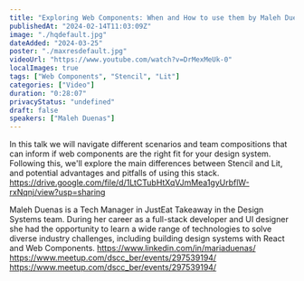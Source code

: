 ```yaml
---
title: "Exploring Web Components: When and How to use them by Maleh Duenas"
publishedAt: "2024-02-14T11:03:09Z"
image: "./hqdefault.jpg"
dateAdded: "2024-03-25"
poster: "./maxresdefault.jpg"
videoUrl: "https://www.youtube.com/watch?v=DrMexMeUk-0"
localImages: true
tags: ["Web Components", "Stencil", "Lit"]
categories: ["Video"]
duration: "0:28:07"
privacyStatus: "undefined"
draft: false
speakers: ["Maleh Duenas"]
---
```

In this talk we will navigate different scenarios and team compositions that can inform if web components are the right fit for your design system. Following this, we'll explore the main differences between Stencil and Lit, and potential advantages and pitfalls of using this stack.
https://drive.google.com/file/d/1LtCTubHtXqVJmMea1gyUrbflW-rxNqnj/view?usp=sharing

Maleh Duenas is a Tech Manager in JustEat Takeaway in the Design Systems team. During her career as a full-stack developer and UI designer she had the opportunity to learn a wide range of technologies to solve diverse industry challenges, including building design systems with React and Web Components.
https://www.linkedin.com/in/mariaduenas/
https://www.meetup.com/dscc_ber/events/297539194/
https://www.meetup.com/dscc_ber/events/297539194/

